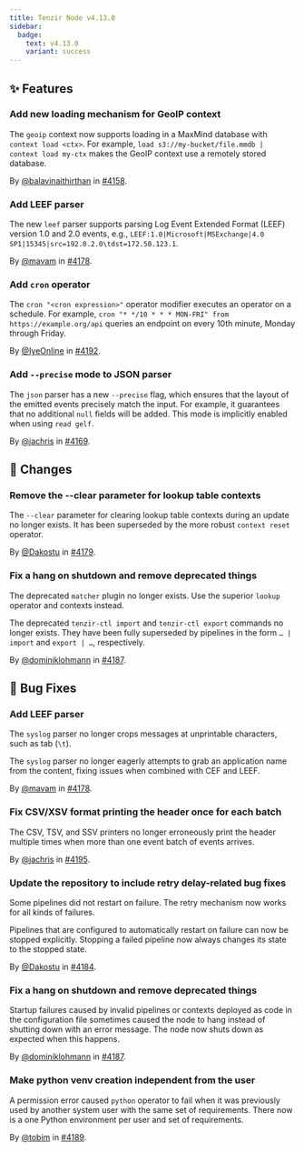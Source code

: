 ```yaml
---
title: Tenzir Node v4.13.0
sidebar:
  badge:
    text: v4.13.0
    variant: success
---
```


## ✨ Features

### Add new loading mechanism for GeoIP context

The `geoip` context now supports loading in a MaxMind database with `context
load <ctx>`. For example, `load s3://my-bucket/file.mmdb | context load my-ctx`
makes the GeoIP context use a remotely stored database.

By [@balavinaithirthan](https://github.com/balavinaithirthan) in [#4158](https://github.com/tenzir/tenzir/pull/4158).

### Add LEEF parser

The new `leef` parser supports parsing Log Event Extended Format (LEEF) version
1.0 and 2.0 events, e.g.,
`LEEF:1.0|Microsoft|MSExchange|4.0 SP1|15345|src=192.0.2.0\tdst=172.50.123.1`.

By [@mavam](https://github.com/mavam) in [#4178](https://github.com/tenzir/tenzir/pull/4178).

### Add `cron` operator

The `cron "<cron expression>"` operator modifier executes an operator
on a schedule.
For example, `cron "* */10 * * * MON-FRI" from https://example.org/api`
queries an endpoint on every 10th minute, Monday through Friday.

By [@IyeOnline](https://github.com/IyeOnline) in [#4192](https://github.com/tenzir/tenzir/pull/4192).

### Add `--precise` mode to JSON parser

The `json` parser has a new `--precise` flag, which ensures that the layout of
the emitted events precisely match the input. For example, it guarantees that no
additional `null` fields will be added. This mode is implicitly enabled when
using `read gelf`.

By [@jachris](https://github.com/jachris) in [#4169](https://github.com/tenzir/tenzir/pull/4169).

## 🔄 Changes

### Remove the --clear parameter for lookup table contexts

The `--clear` parameter for clearing lookup table contexts during an update no
longer exists. It has been superseded by the more robust `context reset`
operator.

By [@Dakostu](https://github.com/Dakostu) in [#4179](https://github.com/tenzir/tenzir/pull/4179).

### Fix a hang on shutdown and remove deprecated things

The deprecated `matcher` plugin no longer exists. Use the superior `lookup`
operator and contexts instead.

The deprecated `tenzir-ctl import` and `tenzir-ctl export` commands no longer
exists. They have been fully superseded by pipelines in the form `… | import`
and `export | …`, respectively.

By [@dominiklohmann](https://github.com/dominiklohmann) in [#4187](https://github.com/tenzir/tenzir/pull/4187).

## 🐛 Bug Fixes

### Add LEEF parser

The `syslog` parser no longer crops messages at unprintable characters, such as
tab (`\t`).

The `syslog` parser no longer eagerly attempts to grab an application name from
the content, fixing issues when combined with CEF and LEEF.

By [@mavam](https://github.com/mavam) in [#4178](https://github.com/tenzir/tenzir/pull/4178).

### Fix CSV/XSV format printing the header once for each batch

The CSV, TSV, and SSV printers no longer erroneously print the header multiple
times when more than one event batch of events arrives.

By [@jachris](https://github.com/jachris) in [#4195](https://github.com/tenzir/tenzir/pull/4195).

### Update the repository to include retry delay-related bug fixes

Some pipelines did not restart on failure. The retry mechanism now works for all
kinds of failures.

Pipelines that are configured to automatically restart on failure can now be
stopped explicitly. Stopping a failed pipeline now always changes its state to
the stopped state.

By [@Dakostu](https://github.com/Dakostu) in [#4184](https://github.com/tenzir/tenzir/pull/4184).

### Fix a hang on shutdown and remove deprecated things

Startup failures caused by invalid pipelines or contexts deployed as code in the
configuration file sometimes caused the node to hang instead of shutting down
with an error message. The node now shuts down as expected when this happens.

By [@dominiklohmann](https://github.com/dominiklohmann) in [#4187](https://github.com/tenzir/tenzir/pull/4187).

### Make python venv creation independent from the user

A permission error caused `python` operator to fail when it was previously used
by another system user with the same set of requirements. There now is a one
Python environment per user and set of requirements.

By [@tobim](https://github.com/tobim) in [#4189](https://github.com/tenzir/tenzir/pull/4189).